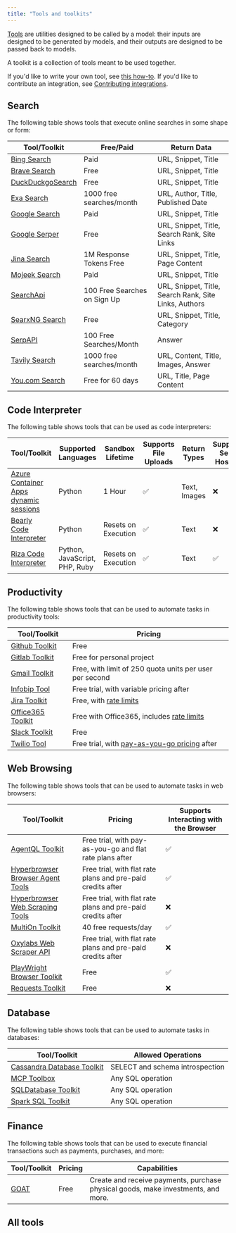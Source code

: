 ```yaml
---
title: "Tools and toolkits"
---
```


[Tools](/oss/langchain/tools) are utilities designed to be called by a model: their inputs are designed to be generated by models, and their outputs are designed to be passed back to models.

A toolkit is a collection of tools meant to be used together.

<Note>

If you'd like to write your own tool, see [this how-to](/docs/how_to/custom_tools/).
If you'd like to contribute an integration, see [Contributing integrations](/oss/contributing#add-a-new-integration).

</Note>

## Search

The following table shows tools that execute online searches in some shape or form:

| Tool/Toolkit | Free/Paid | Return Data |
|-------------|-----------|-------------|
| [Bing Search](/oss/integrations/tools/bing_search) | Paid | URL, Snippet, Title |
| [Brave Search](/oss/integrations/tools/brave_search) | Free | URL, Snippet, Title |
| [DuckDuckgoSearch](/oss/integrations/tools/ddg) | Free | URL, Snippet, Title |
| [Exa Search](/oss/integrations/tools/exa_search) | 1000 free searches/month | URL, Author, Title, Published Date |
| [Google Search](/oss/integrations/tools/google_search) | Paid | URL, Snippet, Title |
| [Google Serper](/oss/integrations/tools/google_serper) | Free | URL, Snippet, Title, Search Rank, Site Links |
| [Jina Search](/oss/integrations/tools/jina_search) | 1M Response Tokens Free | URL, Snippet, Title, Page Content |
| [Mojeek Search](/oss/integrations/tools/mojeek_search) | Paid | URL, Snippet, Title |
| [SearchApi](/oss/integrations/tools/searchapi) | 100 Free Searches on Sign Up | URL, Snippet, Title, Search Rank, Site Links, Authors |
| [SearxNG Search](/oss/integrations/tools/searx_search) | Free | URL, Snippet, Title, Category |
| [SerpAPI](/oss/integrations/tools/serpapi) | 100 Free Searches/Month | Answer |
| [Tavily Search](/oss/integrations/tools/tavily_search) | 1000 free searches/month | URL, Content, Title, Images, Answer |
| [You.com Search](/oss/integrations/tools/you) | Free for 60 days | URL, Title, Page Content |

## Code Interpreter

The following table shows tools that can be used as code interpreters:

| Tool/Toolkit | Supported Languages | Sandbox Lifetime | Supports File Uploads | Return Types | Supports Self-Hosting |
|-------------|-------------------|-----------------|---------------------|--------------|-------------------|
| [Azure Container Apps dynamic sessions](/oss/integrations/tools/azure_dynamic_sessions) | Python | 1 Hour | ✅ | Text, Images | ❌ |
| [Bearly Code Interpreter](/oss/integrations/tools/bearly) | Python | Resets on Execution | ✅ | Text | ❌ |
| [Riza Code Interpreter](/oss/integrations/tools/riza) | Python, JavaScript, PHP, Ruby | Resets on Execution | ✅ | Text | ✅ |

## Productivity

The following table shows tools that can be used to automate tasks in productivity tools:

| Tool/Toolkit | Pricing |
|-------------|---------|
| [Github Toolkit](/oss/integrations/tools/github) | Free |
| [Gitlab Toolkit](/oss/integrations/tools/gitlab) | Free for personal project |
| [Gmail Toolkit](/oss/integrations/tools/gmail) | Free, with limit of 250 quota units per user per second |
| [Infobip Tool](/oss/integrations/tools/infobip) | Free trial, with variable pricing after |
| [Jira Toolkit](/oss/integrations/tools/jira) | Free, with [rate limits](https://developer.atlassian.com/cloud/jira/platform/rate-limiting/) |
| [Office365 Toolkit](/oss/integrations/tools/office365) | Free with Office365, includes [rate limits](https://learn.microsoft.com/en-us/graph/throttling-limits) |
| [Slack Toolkit](/oss/integrations/tools/slack) | Free |
| [Twilio Tool](/oss/integrations/tools/twilio) | Free trial, with [pay-as-you-go pricing](https://www.twilio.com/en-us/pricing) after |

## Web Browsing

The following table shows tools that can be used to automate tasks in web browsers:

| Tool/Toolkit | Pricing | Supports Interacting with the Browser |
|-------------|---------|---------------------------------------|
| [AgentQL Toolkit](/oss/integrations/tools/agentql) | Free trial, with pay-as-you-go and flat rate plans after | ✅ |
| [Hyperbrowser Browser Agent Tools](/oss/integrations/tools/hyperbrowser_browser_agent_tools) | Free trial, with flat rate plans and pre-paid credits after | ✅ |
| [Hyperbrowser Web Scraping Tools](/oss/integrations/tools/hyperbrowser_web_scraping_tools) | Free trial, with flat rate plans and pre-paid credits after | ❌ |
| [MultiOn Toolkit](/oss/integrations/tools/multion) | 40 free requests/day | ✅ |
| [Oxylabs Web Scraper API](/oss/integrations/tools/oxylabs) | Free trial, with flat rate plans and pre-paid credits after | ❌ |
| [PlayWright Browser Toolkit](/oss/integrations/tools/playwright) | Free | ✅ |
| [Requests Toolkit](/oss/integrations/tools/requests) | Free | ❌ |

## Database

The following table shows tools that can be used to automate tasks in databases:

| Tool/Toolkit | Allowed Operations |
|-------------|-------------------|
| [Cassandra Database Toolkit](/oss/integrations/tools/cassandra_database) | SELECT and schema introspection |
| [MCP Toolbox](/oss/integrations/tools/toolbox) | Any SQL operation |
| [SQLDatabase Toolkit](/oss/integrations/tools/sql_database) | Any SQL operation |
| [Spark SQL Toolkit](/oss/integrations/tools/spark_sql) | Any SQL operation |

## Finance

The following table shows tools that can be used to execute financial transactions such as payments, purchases, and more:

| Tool/Toolkit | Pricing | Capabilities |
|-------------|---------|--------------|
| [GOAT](/oss/integrations/tools/goat) | Free | Create and receive payments, purchase physical goods, make investments, and more. |

## All tools

<Columns cols={3}>
<Card title="ADS4GPTs" icon="link" href="/oss/integrations/tools/ads4gpts" arrow="true" cta="View guide" />
<Card title="AgentQL" icon="link" href="/oss/integrations/tools/agentql" arrow="true" cta="View guide" />
<Card title="AINetwork Toolkit" icon="link" href="/oss/integrations/tools/ainetwork" arrow="true" cta="View guide" />
<Card title="Alpha Vantage" icon="link" href="/oss/integrations/tools/alpha_vantage" arrow="true" cta="View guide" />
<Card title="Amadeus Toolkit" icon="link" href="/oss/integrations/tools/amadeus" arrow="true" cta="View guide" />
<Card title="Anchor Browser" icon="link" href="/oss/integrations/tools/anchor_browser" arrow="true" cta="View guide" />
<Card title="Apify Actor" icon="link" href="/oss/integrations/tools/apify_actors" arrow="true" cta="View guide" />
<Card title="ArXiv" icon="link" href="/oss/integrations/tools/arxiv" arrow="true" cta="View guide" />
<Card title="AskNews" icon="link" href="/oss/integrations/tools/asknews" arrow="true" cta="View guide" />
<Card title="AWS Lambda" icon="link" href="/oss/integrations/tools/awslambda" arrow="true" cta="View guide" />
<Card title="Azure AI Services Toolkit" icon="link" href="/oss/integrations/tools/azure_ai_services" arrow="true" cta="View guide" />
<Card title="Azure Cognitive Services Toolkit" icon="link" href="/oss/integrations/tools/azure_cognitive_services" arrow="true" cta="View guide" />
<Card title="Azure Container Apps Dynamic Sessions" icon="link" href="/oss/integrations/tools/azure_dynamic_sessions" arrow="true" cta="View guide" />
<Card title="Shell (bash)" icon="link" href="/oss/integrations/tools/bash" arrow="true" cta="View guide" />
<Card title="Bearly Code Interpreter" icon="link" href="/oss/integrations/tools/bearly" arrow="true" cta="View guide" />
<Card title="Bing Search" icon="link" href="/oss/integrations/tools/bing_search" arrow="true" cta="View guide" />
<Card title="Brave Search" icon="link" href="/oss/integrations/tools/brave_search" arrow="true" cta="View guide" />
<Card title="BrightData Web Scraper API" icon="link" href="/oss/integrations/tools/brightdata-webscraperapi" arrow="true" cta="View guide" />
<Card title="BrightData SERP" icon="link" href="/oss/integrations/tools/brightdata_serp" arrow="true" cta="View guide" />
<Card title="BrightData Unlocker" icon="link" href="/oss/integrations/tools/brightdata_unlocker" arrow="true" cta="View guide" />
<Card title="Cassandra Database Toolkit" icon="link" href="/oss/integrations/tools/cassandra_database" arrow="true" cta="View guide" />
<Card title="CDP" icon="link" href="/oss/integrations/tools/cdp_agentkit" arrow="true" cta="View guide" />
<Card title="ChatGPT Plugins" icon="link" href="/oss/integrations/tools/chatgpt_plugins" arrow="true" cta="View guide" />
<Card title="ClickUp Toolkit" icon="link" href="/oss/integrations/tools/clickup" arrow="true" cta="View guide" />
<Card title="Cogniswitch Toolkit" icon="link" href="/oss/integrations/tools/cogniswitch" arrow="true" cta="View guide" />
<Card title="Compass DeFi Toolkit" icon="link" href="/oss/integrations/tools/compass" arrow="true" cta="View guide" />
<Card title="Connery Toolkit" icon="link" href="/oss/integrations/tools/connery" arrow="true" cta="View guide" />
<Card title="Dall-E Image Generator" icon="link" href="/oss/integrations/tools/dalle_image_generator" arrow="true" cta="View guide" />
<Card title="Dappier" icon="link" href="/oss/integrations/tools/dappier" arrow="true" cta="View guide" />
<Card title="Databricks Unity Catalog" icon="link" href="/oss/integrations/tools/databricks" arrow="true" cta="View guide" />
<Card title="DataForSEO" icon="link" href="/oss/integrations/tools/dataforseo" arrow="true" cta="View guide" />
<Card title="Dataherald" icon="link" href="/oss/integrations/tools/dataherald" arrow="true" cta="View guide" />
<Card title="DuckDuckGo Search" icon="link" href="/oss/integrations/tools/ddg" arrow="true" cta="View guide" />
<Card title="Discord" icon="link" href="/oss/integrations/tools/discord" arrow="true" cta="View guide" />
<Card title="E2B Data Analysis" icon="link" href="/oss/integrations/tools/e2b_data_analysis" arrow="true" cta="View guide" />
<Card title="Eden AI" icon="link" href="/oss/integrations/tools/edenai_tools" arrow="true" cta="View guide" />
<Card title="ElevenLabs Text2Speech" icon="link" href="/oss/integrations/tools/eleven_labs_tts" arrow="true" cta="View guide" />
<Card title="Exa Search" icon="link" href="/oss/integrations/tools/exa_search" arrow="true" cta="View guide" />
<Card title="File System" icon="link" href="/oss/integrations/tools/filesystem" arrow="true" cta="View guide" />
<Card title="Financial Datasets Toolkit" icon="link" href="/oss/integrations/tools/financial_datasets" arrow="true" cta="View guide" />
<Card title="FMP Data" icon="link" href="/oss/integrations/tools/fmp-data" arrow="true" cta="View guide" />
<Card title="Github Toolkit" icon="link" href="/oss/integrations/tools/github" arrow="true" cta="View guide" />
<Card title="Gitlab Toolkit" icon="link" href="/oss/integrations/tools/gitlab" arrow="true" cta="View guide" />
<Card title="Gmail Toolkit" icon="link" href="/oss/integrations/tools/gmail" arrow="true" cta="View guide" />
<Card title="GOAT" icon="link" href="/oss/integrations/tools/goat" arrow="true" cta="View guide" />
<Card title="Golden Query" icon="link" href="/oss/integrations/tools/golden_query" arrow="true" cta="View guide" />
<Card title="Google Books" icon="link" href="/oss/integrations/tools/google_books" arrow="true" cta="View guide" />
<Card title="Google Calendar Toolkit" icon="link" href="/oss/integrations/tools/google_calendar" arrow="true" cta="View guide" />
<Card title="Google Cloud Text-to-Speech" icon="link" href="/oss/integrations/tools/google_cloud_texttospeech" arrow="true" cta="View guide" />
<Card title="Google Drive" icon="link" href="/oss/integrations/tools/google_drive" arrow="true" cta="View guide" />
<Card title="Google Finance" icon="link" href="/oss/integrations/tools/google_finance" arrow="true" cta="View guide" />
<Card title="Google Imagen" icon="link" href="/oss/integrations/tools/google_imagen" arrow="true" cta="View guide" />
<Card title="Google Jobs" icon="link" href="/oss/integrations/tools/google_jobs" arrow="true" cta="View guide" />
<Card title="Google Lens" icon="link" href="/oss/integrations/tools/google_lens" arrow="true" cta="View guide" />
<Card title="Google Places" icon="link" href="/oss/integrations/tools/google_places" arrow="true" cta="View guide" />
<Card title="Google Scholar" icon="link" href="/oss/integrations/tools/google_scholar" arrow="true" cta="View guide" />
<Card title="Google Search" icon="link" href="/oss/integrations/tools/google_search" arrow="true" cta="View guide" />
<Card title="Google Serper" icon="link" href="/oss/integrations/tools/google_serper" arrow="true" cta="View guide" />
<Card title="Google Trends" icon="link" href="/oss/integrations/tools/google_trends" arrow="true" cta="View guide" />
<Card title="Gradio" icon="link" href="/oss/integrations/tools/gradio_tools" arrow="true" cta="View guide" />
<Card title="GraphQL" icon="link" href="/oss/integrations/tools/graphql" arrow="true" cta="View guide" />
<Card title="HuggingFace Hub Tools" icon="link" href="/oss/integrations/tools/huggingface_tools" arrow="true" cta="View guide" />
<Card title="Human as a Tool" icon="link" href="/oss/integrations/tools/human_tools" arrow="true" cta="View guide" />
<Card title="Hyperbrowser Browser Agent Tools" icon="link" href="/oss/integrations/tools/hyperbrowser_browser_agent_tools" arrow="true" cta="View guide" />
<Card title="Hyperbrowser Web Scraping Tools" icon="link" href="/oss/integrations/tools/hyperbrowser_web_scraping_tools" arrow="true" cta="View guide" />
<Card title="IBM watsonx.ai" icon="link" href="/oss/integrations/tools/ibm_watsonx" arrow="true" cta="View guide" />
<Card title="IFTTT WebHooks" icon="link" href="/oss/integrations/tools/ifttt" arrow="true" cta="View guide" />
<Card title="Infobip" icon="link" href="/oss/integrations/tools/infobip" arrow="true" cta="View guide" />
<Card title="Ionic Shopping Tool" icon="link" href="/oss/integrations/tools/ionic_shopping" arrow="true" cta="View guide" />
<Card title="Jenkins" icon="link" href="/oss/integrations/tools/jenkins" arrow="true" cta="View guide" />
<Card title="Jina Search" icon="link" href="/oss/integrations/tools/jina_search" arrow="true" cta="View guide" />
<Card title="Jira Toolkit" icon="link" href="/oss/integrations/tools/jira" arrow="true" cta="View guide" />
<Card title="JSON Toolkit" icon="link" href="/oss/integrations/tools/json" arrow="true" cta="View guide" />
<Card title="Lemon Agent" icon="link" href="/oss/integrations/tools/lemonai" arrow="true" cta="View guide" />
<Card title="Linkup Search Tool" icon="link" href="/oss/integrations/tools/linkup_search" arrow="true" cta="View guide" />
<Card title="Memgraph" icon="link" href="/oss/integrations/tools/memgraph" arrow="true" cta="View guide" />
<Card title="Memorize" icon="link" href="/oss/integrations/tools/memorize" arrow="true" cta="View guide" />
<Card title="Mojeek Search" icon="link" href="/oss/integrations/tools/mojeek_search" arrow="true" cta="View guide" />
<Card title="MultiOn Toolkit" icon="link" href="/oss/integrations/tools/multion" arrow="true" cta="View guide" />
<Card title="NASA Toolkit" icon="link" href="/oss/integrations/tools/nasa" arrow="true" cta="View guide" />
<Card title="Naver Search" icon="link" href="/oss/integrations/tools/naver_search" arrow="true" cta="View guide" />
<Card title="Nuclia Understanding" icon="link" href="/oss/integrations/tools/nuclia" arrow="true" cta="View guide" />
<Card title="NVIDIA Riva" icon="link" href="/oss/integrations/tools/nvidia_riva" arrow="true" cta="View guide" />
<Card title="Office365 Toolkit" icon="link" href="/oss/integrations/tools/office365" arrow="true" cta="View guide" />
<Card title="OpenAPI Toolkit" icon="link" href="/oss/integrations/tools/openapi" arrow="true" cta="View guide" />
<Card title="Natural Language API Toolkits" icon="link" href="/oss/integrations/tools/openapi_nla" arrow="true" cta="View guide" />
<Card title="OpenGradient" icon="link" href="/oss/integrations/tools/opengradient_toolkit" arrow="true" cta="View guide" />
<Card title="OpenWeatherMap" icon="link" href="/oss/integrations/tools/openweathermap" arrow="true" cta="View guide" />
<Card title="Oracle AI Vector Search" icon="link" href="/oss/integrations/tools/oracleai" arrow="true" cta="View guide" />
<Card title="Oxylabs" icon="link" href="/oss/integrations/tools/oxylabs" arrow="true" cta="View guide" />
<Card title="Pandas Dataframe" icon="link" href="/oss/integrations/tools/pandas" arrow="true" cta="View guide" />
<Card title="Passio NutritionAI" icon="link" href="/oss/integrations/tools/passio_nutrition_ai" arrow="true" cta="View guide" />
<Card title="PaymanAI" icon="link" href="/oss/integrations/tools/payman-tool" arrow="true" cta="View guide" />
<Card title="Permit" icon="link" href="/oss/integrations/tools/permit" arrow="true" cta="View guide" />
<Card title="PlayWright Browser Toolkit" icon="link" href="/oss/integrations/tools/playwright" arrow="true" cta="View guide" />
<Card title="Polygon IO Toolkit" icon="link" href="/oss/integrations/tools/polygon" arrow="true" cta="View guide" />
<Card title="PowerBI Toolkit" icon="link" href="/oss/integrations/tools/powerbi" arrow="true" cta="View guide" />
<Card title="Prolog" icon="link" href="/oss/integrations/tools/prolog_tool" arrow="true" cta="View guide" />
<Card title="PubMed" icon="link" href="/oss/integrations/tools/pubmed" arrow="true" cta="View guide" />
<Card title="Python REPL" icon="link" href="/oss/integrations/tools/python" arrow="true" cta="View guide" />
<Card title="Reddit Search" icon="link" href="/oss/integrations/tools/reddit_search" arrow="true" cta="View guide" />
<Card title="Requests Toolkit" icon="link" href="/oss/integrations/tools/requests" arrow="true" cta="View guide" />
<Card title="Riza Code Interpreter" icon="link" href="/oss/integrations/tools/riza" arrow="true" cta="View guide" />
<Card title="Robocorp Toolkit" icon="link" href="/oss/integrations/tools/robocorp" arrow="true" cta="View guide" />
<Card title="Salesforce" icon="link" href="/oss/integrations/tools/salesforce" arrow="true" cta="View guide" />
<Card title="SceneXplain" icon="link" href="/oss/integrations/tools/sceneXplain" arrow="true" cta="View guide" />
<Card title="ScrapeGraph" icon="link" href="/oss/integrations/tools/scrapegraph" arrow="true" cta="View guide" />
<Card title="Scrapeless Crawl" icon="link" href="/oss/integrations/tools/scrapeless_crawl" arrow="true" cta="View guide" />
<Card title="Scrapeless Scraping API" icon="link" href="/oss/integrations/tools/scrapeless_scraping_api" arrow="true" cta="View guide" />
<Card title="Scrapeless Universal Scraping" icon="link" href="/oss/integrations/tools/scrapeless_universal_scraping" arrow="true" cta="View guide" />
<Card title="SearchApi" icon="link" href="/oss/integrations/tools/searchapi" arrow="true" cta="View guide" />
<Card title="SearxNG Search" icon="link" href="/oss/integrations/tools/searx_search" arrow="true" cta="View guide" />
<Card title="Semantic Scholar API" icon="link" href="/oss/integrations/tools/semanticscholar" arrow="true" cta="View guide" />
<Card title="SerpAPI" icon="link" href="/oss/integrations/tools/serpapi" arrow="true" cta="View guide" />
<Card title="Slack Toolkit" icon="link" href="/oss/integrations/tools/slack" arrow="true" cta="View guide" />
<Card title="Spark SQL Toolkit" icon="link" href="/oss/integrations/tools/spark_sql" arrow="true" cta="View guide" />
<Card title="SQLDatabase Toolkit" icon="link" href="/oss/integrations/tools/sql_database" arrow="true" cta="View guide" />
<Card title="StackExchange" icon="link" href="/oss/integrations/tools/stackexchange" arrow="true" cta="View guide" />
<Card title="Steam Toolkit" icon="link" href="/oss/integrations/tools/steam" arrow="true" cta="View guide" />
<Card title="Stripe" icon="link" href="/oss/integrations/tools/stripe" arrow="true" cta="View guide" />
<Card title="Tableau" icon="link" href="/oss/integrations/tools/tableau" arrow="true" cta="View guide" />
<Card title="Taiga" icon="link" href="/oss/integrations/tools/taiga" arrow="true" cta="View guide" />
<Card title="Tavily Extract" icon="link" href="/oss/integrations/tools/tavily_extract" arrow="true" cta="View guide" />
<Card title="Tavily Search" icon="link" href="/oss/integrations/tools/tavily_search" arrow="true" cta="View guide" />
<Card title="Tilores" icon="link" href="/oss/integrations/tools/tilores" arrow="true" cta="View guide" />
<Card title="MCP Toolbox" icon="link" href="/oss/integrations/tools/toolbox" arrow="true" cta="View guide" />
<Card title="Twilio" icon="link" href="/oss/integrations/tools/twilio" arrow="true" cta="View guide" />
<Card title="Upstage" icon="link" href="/oss/integrations/tools/upstage_groundedness_check" arrow="true" cta="View guide" />
<Card title="Valthera" icon="link" href="/oss/integrations/tools/valthera" arrow="true" cta="View guide" />
<Card title="ValyuContext" icon="link" href="/oss/integrations/tools/valyu_search" arrow="true" cta="View guide" />
<Card title="Vectara" icon="link" href="/oss/integrations/tools/vectara" arrow="true" cta="View guide" />
<Card title="Wikidata" icon="link" href="/oss/integrations/tools/wikidata" arrow="true" cta="View guide" />
<Card title="Wikipedia" icon="link" href="/oss/integrations/tools/wikipedia" arrow="true" cta="View guide" />
<Card title="Wolfram Alpha" icon="link" href="/oss/integrations/tools/wolfram_alpha" arrow="true" cta="View guide" />
<Card title="WRITER Tools" icon="link" href="/oss/integrations/tools/writer" arrow="true" cta="View guide" />
<Card title="Yahoo Finance News" icon="link" href="/oss/integrations/tools/yahoo_finance_news" arrow="true" cta="View guide" />
<Card title="You.com Search" icon="link" href="/oss/integrations/tools/you" arrow="true" cta="View guide" />
<Card title="YouTube" icon="link" href="/oss/integrations/tools/youtube" arrow="true" cta="View guide" />
<Card title="Zapier Natural Language Actions" icon="link" href="/oss/integrations/tools/zapier" arrow="true" cta="View guide" />
<Card title="ZenGuard AI" icon="link" href="/oss/integrations/tools/zenguard" arrow="true" cta="View guide" />
</Columns>
